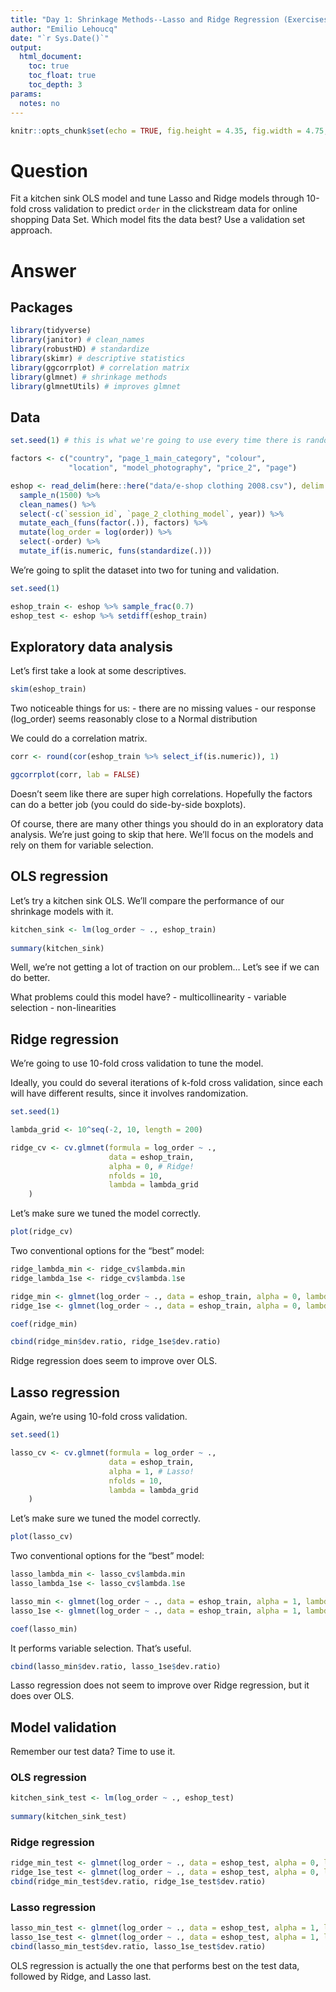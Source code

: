 ```yaml
---
title: "Day 1: Shrinkage Methods--Lasso and Ridge Regression (Exercises with Answers)"
author: "Emilio Lehoucq"
date: "`r Sys.Date()`"
output: 
  html_document:
    toc: true
    toc_float: true
    toc_depth: 3
params:
  notes: no
---
```


```r
knitr::opts_chunk$set(echo = TRUE, fig.height = 4.35, fig.width = 4.75, message = FALSE, warning = FALSE)
```

# Question

Fit a kitchen sink OLS model and tune Lasso and Ridge models through 10-fold cross validation to predict `order` in the clickstream data for online shopping Data Set. Which model fits the data best? Use a validation set approach.

# Answer

## Packages

```r
library(tidyverse)
library(janitor) # clean_names
library(robustHD) # standardize
library(skimr) # descriptive statistics
library(ggcorrplot) # correlation matrix
library(glmnet) # shrinkage methods
library(glmnetUtils) # improves glmnet
```

## Data

```r
set.seed(1) # this is what we're going to use every time there is randomization

factors <- c("country", "page_1_main_category", "colour", 
             "location", "model_photography", "price_2", "page")

eshop <- read_delim(here::here("data/e-shop clothing 2008.csv"), delim = ";") %>% 
  sample_n(1500) %>% 
  clean_names() %>% 
  select(-c(`session_id`, `page_2_clothing_model`, year)) %>% 
  mutate_each_(funs(factor(.)), factors) %>% 
  mutate(log_order = log(order)) %>% 
  select(-order) %>% 
  mutate_if(is.numeric, funs(standardize(.)))

```

We're going to split the dataset into two for tuning and validation.

```r
set.seed(1)

eshop_train <- eshop %>% sample_frac(0.7)
eshop_test <- eshop %>% setdiff(eshop_train)
```

## Exploratory data analysis

Let's first take a look at some descriptives.

```r
skim(eshop_train)
```

Two noticeable things for us:
- there are no missing values
- our response (log_order) seems reasonably close to a Normal distribution

We could do a correlation matrix.

```r
corr <- round(cor(eshop_train %>% select_if(is.numeric)), 1)

ggcorrplot(corr, lab = FALSE)
```

Doesn't seem like there are super high correlations. Hopefully the factors can do a better job (you could do side-by-side boxplots).

Of course, there are many other things you should do in an exploratory data analysis. We're just going to skip that here. We'll focus on the models and rely on them for variable selection.

## OLS regression

Let's try a kitchen sink OLS. We'll compare the performance of our shrinkage models with it.

```r
kitchen_sink <- lm(log_order ~ ., eshop_train)
  
summary(kitchen_sink)
```

Well, we're not getting a lot of traction on our problem... Let's see if we can do better.

What problems could this model have?
- multicollinearity
- variable selection
- non-linearities

## Ridge regression

We're going to use 10-fold cross validation to tune the model.

Ideally, you could do several iterations of k-fold cross validation, since each will have different results, since it involves randomization.

```r
set.seed(1)

lambda_grid <- 10^seq(-2, 10, length = 200)

ridge_cv <- cv.glmnet(formula = log_order ~ ., 
                      data = eshop_train, 
                      alpha = 0, # Ridge!
                      nfolds = 10,
                      lambda = lambda_grid
    )
```

Let's make sure we tuned the model correctly.

```r
plot(ridge_cv)
```

Two conventional options for the "best" model:

```r
ridge_lambda_min <- ridge_cv$lambda.min
ridge_lambda_1se <- ridge_cv$lambda.1se

ridge_min <- glmnet(log_order ~ ., data = eshop_train, alpha = 0, lambda = ridge_lambda_min)
ridge_1se <- glmnet(log_order ~ ., data = eshop_train, alpha = 0, lambda = ridge_lambda_1se)

coef(ridge_min)
```

```r
cbind(ridge_min$dev.ratio, ridge_1se$dev.ratio)
```

Ridge regression does seem to improve over OLS.

## Lasso regression

Again, we're using 10-fold cross validation.

```r
set.seed(1)

lasso_cv <- cv.glmnet(formula = log_order ~ ., 
                      data = eshop_train, 
                      alpha = 1, # Lasso! 
                      nfolds = 10,
                      lambda = lambda_grid
    )
```

Let's make sure we tuned the model correctly.

```r
plot(lasso_cv)
```

Two conventional options for the "best" model:

```r
lasso_lambda_min <- lasso_cv$lambda.min
lasso_lambda_1se <- lasso_cv$lambda.1se

lasso_min <- glmnet(log_order ~ ., data = eshop_train, alpha = 1, lambda = lasso_lambda_min)
lasso_1se <- glmnet(log_order ~ ., data = eshop_train, alpha = 1, lambda = lasso_lambda_1se)

coef(lasso_min)
```

It performs variable selection. That's useful.

```r
cbind(lasso_min$dev.ratio, lasso_1se$dev.ratio)
```

Lasso regression does not seem to improve over Ridge regression, but it does over OLS.

## Model validation

Remember our test data? Time to use it.

### OLS regression

```r
kitchen_sink_test <- lm(log_order ~ ., eshop_test)
  
summary(kitchen_sink_test)
```

### Ridge regression

```r
ridge_min_test <- glmnet(log_order ~ ., data = eshop_test, alpha = 0, lambda = ridge_lambda_min)
ridge_1se_test <- glmnet(log_order ~ ., data = eshop_test, alpha = 0, lambda = ridge_lambda_1se)
cbind(ridge_min_test$dev.ratio, ridge_1se_test$dev.ratio)
```

### Lasso regression

```r
lasso_min_test <- glmnet(log_order ~ ., data = eshop_test, alpha = 1, lambda = lasso_lambda_min)
lasso_1se_test <- glmnet(log_order ~ ., data = eshop_test, alpha = 1, lambda = lasso_lambda_1se)
cbind(lasso_min_test$dev.ratio, lasso_1se_test$dev.ratio)
```

OLS regression is actually the one that performs best on the test data, followed by Ridge, and Lasso last.
